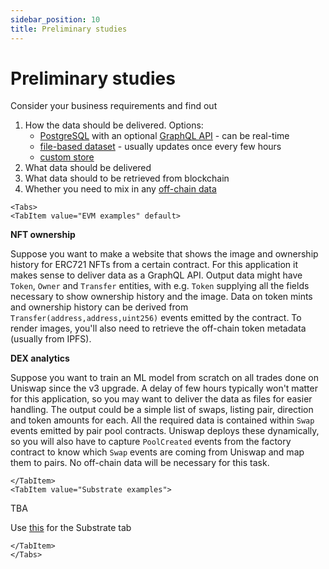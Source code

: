 ```yaml
---
sidebar_position: 10
title: Preliminary studies
---
```



# Preliminary studies

Consider your business requirements and find out

1. How the data should be delivered. Options:
   - [PostgreSQL](/howtos/postgres) with an optional [GraphQL API](/topics/graphql-api/) - can be real-time
   - [file-based dataset](/topics/store/file-store) - usually updates once every few hours
   - [custom store](/topics/store/custom-database)
2. What data should be delivered
3. What data should to be retrieved from blockchain
4. Whether you need to mix in any [off-chain data](/howtos/external-api)

```mdx-code-block
<Tabs>
<TabItem value="EVM examples" default>
```
**NFT ownership**

Suppose you want to make a website that shows the image and ownership history for ERC721 NFTs from a certain contract. For this application it makes sense to deliver data as a GraphQL API. Output data might have `Token`, `Owner` and `Transfer` entities, with e.g. `Token` supplying all the fields necessary to show ownership history and the image. Data on token mints and ownership history can be derived from `Transfer(address,address,uint256)` events emitted by the contract. To render images, you'll also need to retrieve the off-chain token metadata (usually from IPFS).

**DEX analytics**

Suppose you want to train an ML model from scratch on all trades done on Uniswap since the v3 upgrade. A delay of few hours typically won't matter for this application, so you may want to deliver the data as files for easier handling. The output could be a simple list of swaps, listing pair, direction and token amounts for each. All the required data is contained within `Swap` events emitted by pair pool contracts. Uniswap deploys these dynamically, so you will also have to capture `PoolCreated` events from the factory contract to know which `Swap` events are coming from Uniswap and map them to pairs. No off-chain data will be necessary for this task.

```mdx-code-block
</TabItem>
<TabItem value="Substrate examples">
```
TBA

Use [this](/faq/#how-do-i-know-which-events-and-extrinsics-i-need-on-substrate) for the Substrate tab

```mdx-code-block
</TabItem>
</Tabs>
```
